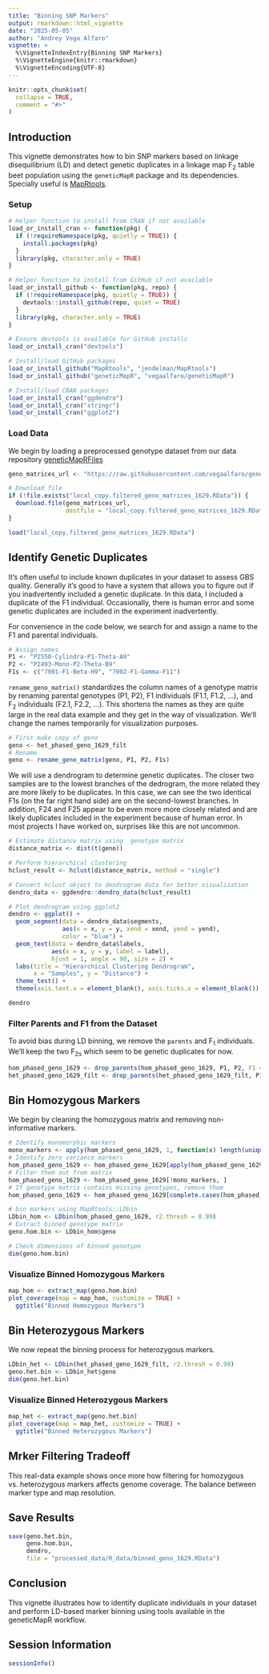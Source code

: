 ```yaml
---
title: "Binning SNP Markers"
output: rmarkdown::html_vignette
date: "2025-05-05"
author: "Andrey Vega Alfaro"
vignette: >
  %\VignetteIndexEntry{Binning SNP Markers}
  %\VignetteEngine{knitr::rmarkdown}
  %\VignetteEncoding{UTF-8}
---
```


```r
knitr::opts_chunk$set(
  collapse = TRUE,
  comment = "#>"
)
```

## Introduction

This vignette demonstrates how to bin SNP markers based on linkage disequilibrium (LD) and detect genetic duplicates in a linkage map F~2~ table beet population using the `geneticMapR` package and its dependencies. Specially useful is [MapRtools](https://github.com/jendelman/MapRtools).

### Setup

```r

# Helper function to install from CRAN if not available
load_or_install_cran <- function(pkg) {
  if (!requireNamespace(pkg, quietly = TRUE)) {
    install.packages(pkg)
  }
  library(pkg, character.only = TRUE)
}

# Helper function to install from GitHub if not available
load_or_install_github <- function(pkg, repo) {
  if (!requireNamespace(pkg, quietly = TRUE)) {
    devtools::install_github(repo, quiet = TRUE)
  }
  library(pkg, character.only = TRUE)
}

# Ensure devtools is available for GitHub installs
load_or_install_cran("devtools")

# Install/load GitHub packages
load_or_install_github("MapRtools", "jendelman/MapRtools")
load_or_install_github("geneticMapR", "vegaalfaro/geneticMapR")

# Install/load CRAN packages
load_or_install_cran("ggdendro")
load_or_install_cran("stringr")
load_or_install_cran("ggplot2")

```

### Load Data

We begin by loading a preprocessed genotype dataset from our data repository [geneticMapRFiles](https://github.com/vegaalfaro/geneticMapRFiles) 

```r
geno_matrices_url <- "https://raw.githubusercontent.com/vegaalfaro/geneticMapRFiles/main/R_data/filtered_geno_matrices_1629.RData"

# Download file
if (!file.exists("local_copy.filtered_geno_matrices_1629.RData")) {
  download.file(geno_matrices_url, 
                destfile = "local_copy.filtered_geno_matrices_1629.RData")
}

load("local_copy.filtered_geno_matrices_1629.RData")
```

## Identify Genetic Duplicates

It’s often useful to include known duplicates in your dataset to assess GBS quality. Generally it's good to have a system that allows you to figure out if you inadvertently included a genetic duplicate. In this data, I included a duplicate of the F1 individual. Occasionally, there is human error and some genetic duplicates are included in the experiment inadvertently.  

For convenience in the code below, we search for and assign a name to the F1 and parental individuals.

```r
# Assign names
P1 <- "P2550-Cylindra-P1-Theta-A9"
P2 <- "P2493-Mono-P2-Theta-B9"
F1s <- c("7001-F1-Beta-H9", "7002-F1-Gamma-F11") 
```

`rename_geno_matrix()` standardizes the column names of a genotype matrix by renaming parental genotypes (P1, P2), F1 individuals (F1.1, F1.2, ...), and F~2~ individuals (F2.1, F2.2, ...). This shortens the names as they are quite large in the real data example and they get in the way of visualization. We'll change the names temporarily for visualization purposes.

```r
# First make copy of geno
geno <- het_phased_geno_1629_filt
# Rename
geno <- rename_geno_matrix(geno, P1, P2, F1s)
```

We will use a dendrogram to determine genetic duplicates. The closer two samples are to the lowest branches of the dedrogram, the more related they are more likely to be duplicates. In this case, we can see the two identical F1s (on the far right hand side) are on the second-lowest branches. In addition, F24 and F25 appear to be even more more closely related and are likely duplicates included in the experiment because of human error. In most projects I have worked on, surprises like this are not uncommon. 

```r
# Estimate distance matrix using  genotype matrix
distance_matrix <- dist(t(geno))

# Perform hierarchical clustering
hclust_result <- hclust(distance_matrix, method = "single")

# Convert hclust object to dendrogram data for better visualization
dendro_data <- ggdendro::dendro_data(hclust_result)

# Plot dendrogram using ggplot2
dendro <- ggplot() +
  geom_segment(data = dendro_data$segments, 
               aes(x = x, y = y, xend = xend, yend = yend), 
               color = "blue") +
  geom_text(data = dendro_data$labels, 
            aes(x = x, y = y, label = label), 
            hjust = 1, angle = 90, size = 2) +
  labs(title = "Hierarchical Clustering Dendrogram",
       x = "Samples", y = "Distance") +
  theme_test() +
  theme(axis.text.x = element_blank(), axis.ticks.x = element_blank())

dendro
```


### Filter Parents and F1 from the Dataset

To avoid bias during LD binning, we remove the `parents` and F~1~ individuals. We'll keep the two F~2s~ which seem to be genetic duplicates for now.

```r
hom_phased_geno_1629 <- drop_parents(hom_phased_geno_1629, P1, P2, F1 = F1s)
het_phased_geno_1629_filt <- drop_parents(het_phased_geno_1629_filt, P1, P2, F1 = F1s)
```

## Bin Homozygous Markers

We begin by cleaning the homozygous matrix and removing non-informative markers.

```r
# Identify monomorphic markers
mono_markers <- apply(hom_phased_geno_1629, 1, function(x) length(unique(na.omit(x))) == 1)
# Identify zero variance markers
hom_phased_geno_1629 <- hom_phased_geno_1629[apply(hom_phased_geno_1629, 1, var) > 0, ]
# Filter them out from matrix
hom_phased_geno_1629 <- hom_phased_geno_1629[!mono_markers, ]
# If genotype matrix contains missing genotypes, remove them
hom_phased_geno_1629 <- hom_phased_geno_1629[complete.cases(hom_phased_geno_1629), ]

# bin markers using MapRtools::LDbin
LDbin_hom <- LDbin(hom_phased_geno_1629, r2.thresh = 0.99)
# Extract binned genotype matrix
geno.hom.bin <- LDbin_hom$geno

# Check dimensions of binned genotype
dim(geno.hom.bin)

```

### Visualize Binned Homozygous Markers

```r
map_hom <- extract_map(geno.hom.bin)
plot_coverage(map = map_hom, customize = TRUE) + 
  ggtitle("Binned Homozygous Markers")

```

## Bin Heterozygous Markers
We now repeat the binning process for heterozygous markers.

```r
LDbin_het <- LDbin(het_phased_geno_1629_filt, r2.thresh = 0.99)
geno.het.bin <- LDbin_het$geno
dim(geno.het.bin)

```

### Visualize Binned Heterozygous Markers

```r
map_het <- extract_map(geno.het.bin)
plot_coverage(map = map_het, customize = TRUE) + 
  ggtitle("Binned Heterozygous Markers")

```

## Mrker Filtering Tradeoff
This real-data example shows once more how filtering for homozygous vs. heterozygous markers affects genome coverage. The balance between marker type and map resolution.

## Save Results

```r
save(geno.het.bin, 
     geno.hom.bin,  
     dendro,
     file = "processed_data/R_data/binned_geno_1629.RData")

```

## Conclusion

This vignette illustrates how to identify duplicate individuals in your dataset and perform LD-based marker binning using tools available in the geneticMapR workflow.

## Session Information

```r
sessionInfo()
```
